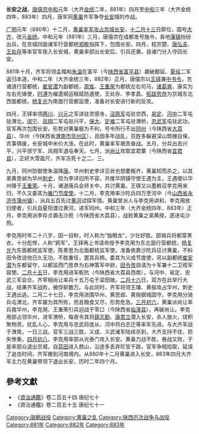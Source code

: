 {{Campaignbox 黃巢之亂}}
'''长安之战'''，[[唐僖宗|唐僖宗]][[中和_(唐朝)|中和]]元年（大齐[[金统|金统]]二年，881年）四月至[[中和_(唐朝)|中和]]三年（大齐金统四年，883年）四月，唐军同[[黄巢|黄巢]]齐军争夺[[长安|长安]]城的作战。

[[廣明_(唐朝)|广明]]元年（880年）十二月，[[黄巢攻长安之战|黄巢率军攻占京城长安]]，[[十二月十三|十二月十三]]日即位，国号[[大齐|大齐]]，改元[[金统|金统]]。中和元年（881年）三月，唐僖宗在成都发号施令，各地[[藩镇|藩镇]]纷纷出兵，在京城四面诸军行营都统[[郑畋|郑畋]]指挥下，包围长安。四月，程宗楚、[[唐弘夫|唐弘夫]]、[[王处存|王处存]]等率官军夜入长安城，黄巢率部出长安后，引兵还袭，自诸门分入夺回长安。

881年十月，齐军将领孟楷和[[朱温|朱温]]在富平（今[[陕西省|陕西省]][[富平县|富平县]]）袭破鄜延、[[夏绥节度使|夏绥]]二军返归本道，中和二年（大齐金统三年，882年）正月，唐僖宗以[[王铎|王铎]]兼[[中书令|中书令]]，充诸道行营都统，[[崔安潜|崔安潜]]为副都统，[[周岌|周岌]]、[[王重荣|王重荣]]为都统左右司马，[[诸葛爽|诸葛爽]]、康实为左右先锋使，[[时溥|时溥]]为催遣纲运租赋防遏使，王处存、李孝昌、[[拓跋思恭|拓跋思恭]]为京城东北西面都统，[[杨复光|杨复光]]为南面行营都监使，准备对长安进行新的反攻。

四月，王铎率领[[剑南节度使|两川]]、[[兴元府|兴元]]之军进驻灵感寺，[[泾原节度使|泾原军]]屯驻京西，[[易定节度使|易定]]、[[河中节度使|河中]]二军屯驻渭北，[[邠宁节度使|邠宁]]、[[凤翔节度使|凤翔]]二军屯驻兴平，[[保大军节度使|保大]]、[[定难军节度使|定难]]二军屯驻渭桥，[[忠武军节度使|忠武军]]屯驻武功，官军再次包围长安。形势对黄巢极为不利，号令所行不出[[同州|同州]]（今陕西省[[大荔县|大荔县]]）、华州（今陕西省[[渭南市|渭南市]][[华州区|华州区]]），且因多年战乱，百姓多躲避深山筑栅自保，农事俱废，长安城中米价大涨。在此时，黄巢率军艰苦奋战。五月，分兵出击兴平，兴平邠宁军、凤翔军退屯奉天。七月，派[[尚让|尚让]]攻取宜君寨（今陕西省[[宜君县|宜君县]]），正好大雪盈尺，齐军冻死十之二、三。

九月，同州防御使朱温降[[唐朝|唐]]。华州刺史李详见状也想要叛齐，黄巢知而杀之，以其弟黄思邺为华州[[刺史|刺史]]，但为李详旧所不容，共推华阴镇守使王遇为主，王遇便以华州降于[[王重荣|王重荣]]。十月，诸道唐兵会师关中，共讨黄巢。王铎又以墨敕召李克用来归，不久又委其为[[雁门节度使|雁门节度使]]。十二月，李克用率沙陀兵四万至河中（今[[山西省|山西省]][[永济市|永济市]][[蒲州镇|蒲州镇]]），派兵五百先过[[黄河|黄河]]试探军情。黄巢曾派人与李克用讲和，李克用放归使者，引兵自夏阳渡过黄河，进军同州。中和三年（大齐金统四年、883年）正月，李克用派李存贞袭击沙苑（今陕西省大荔县），战败黄巢之弟黄揆，遂进屯沙苑。

李克用时年二十八岁，因一目眇，时人称为“独眼龙”，少壮好胜。部骑兵将都穿黑衣，十分彪悍，人称“鸦军”。王铎再上书请命授予李克用为东北面行营都统，[[杨复光|杨复光]]为东面都统监军使，陈景思为北面都统监军使。准备依靠沙陀兵征讨黄巢，不料田令孜说他日久无功，不胜重任，罢其兵柄，委其为义成节度使，另以副都统[[崔安潜|崔安潜]]为东都留守，以都监西门思恭为右神策军中尉，[[田令孜|田令孜]]自请为十军兼十二卫观军容使。[[二月十五|二月十五]]日，李克用进军乾阬（今陕西省大荔县西南），与河中、易定、忠武三军会合。齐宰相尚让率兵十五万屯于梁田陂。[[二月十六|二月十六]]日，双方在此举行大战，结果齐军战败，被俘斩数万。与此同时，齐军将领王璠、黄揆攻占华州，刺史王遇出逃。二月二十七日，李克用进围华州，黄思邺、黄揆据城固守。李克用分骑兵屯渭北，齐军屡为其所败，而且粮食又尽，形势危急。[[三月初六|三月初六]]，黄巢派尚让率兵救华州，李克用、王重荣引兵迎战于零口（今陕西省[[临潼县|临潼县]]），再破尚让。李克用部占领华州，进军渭桥，每夜令其将[[薛志勤|薛志勤]]、[[康君立|康君立]]潜入长安，杀人放火，烧积聚物资，扰乱人心，李克用与忠武将庞从、河中将白志迁等率军先进。与大齐军战于渭南，一日三战，官军三战三胜，义成、义武诸军陆续杀到，大齐支持不住，损失惨重。[[四月初八|四月初八]]，李克用率部从光泰门攻入长安。黄巢力战不胜，巷战又败，于是率部众退出京城，自[[蓝田县|蓝田]]进入商山，沿途多丢弃珍宝于路，官军争相拾取，延误了追击时间，齐军撤到河南境内。从880年十二月黄巢进入长安，883年四月大齐军主力在黄巢带领下退出长安，历时二年四个月。

==參考文獻==
*《[[資治通鑑|資治通鑑]]》卷二百五十四 唐纪七十
*《資治通鑑》卷二百五十五 唐纪七十一

{{DEFAULTSORT:C}}
[[Category:唐朝战役|Category:唐朝战役]]
[[Category:黄巢之乱|Category:黄巢之乱]]
[[Category:陕西历次战争与战役|Category:陕西历次战争与战役]]
[[Category:881年|Category:881年]]
[[Category:882年|Category:882年]]
[[Category:883年|Category:883年]]